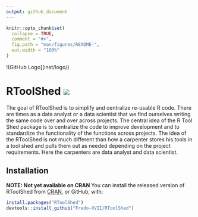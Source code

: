 ```yaml
---
output: github_document
---
```


<!-- README.md is generated from README.Rmd. Please edit that file -->

```r
knitr::opts_chunk$set(
  collapse = TRUE,
  comment = "#>",
  fig.path = "man/figures/README-",
  out.width = "100%"
)
```
!(GitHub Logo](inst/logo/)

# RToolShed ![](https://travis-ci.org/Fredo-XVII/RToolShed.svg?branch=master)

The goal of RToolShed is to simplify and centralize re-usable R code.  There are times as a data analyst or a data scientist that we find ourselves writing the same code over and over across projects.  The central idea of the R Tool Shed package is to centralize the code to improve development and to standardize the functionality of the functions across projects. The idea of the RToolShed is not much different than how a carpenter stores his tools in a tool shed and pulls them out as needed depending on the project requirements.  Here the carpenters are data analyst and data scientist.

## Installation

**NOTE: Not yet available on CRAN ** You can install the released version of RToolShed from [CRAN](https://CRAN.R-project.org), or GitHub, with:

``` r
install.packages("RToolShed")
devtools::install_github("Fredo-XVII/RToolShed")
```
